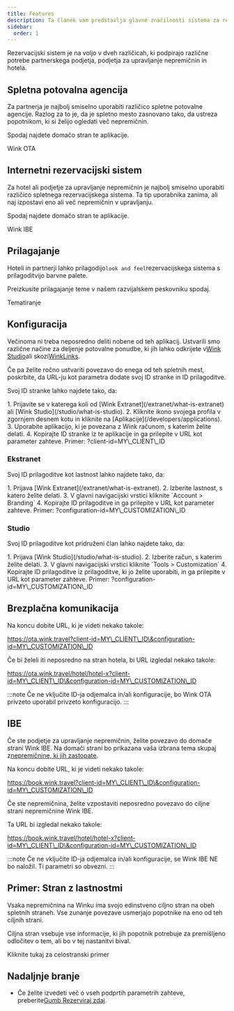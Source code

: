 ```yaml
---
title: Features
description: Ta članek vam predstavlja glavne značilnosti sistema za rezervacije Wink.
sidebar:
  order: 1
---
```


Rezervacijski sistem je na voljo v dveh različicah, ki podpirajo različne potrebe partnerskega podjetja, podjetja za upravljanje nepremičnin in hotela.

## Spletna potovalna agencija

Za partnerja je najbolj smiselno uporabiti različico spletne potovalne agencije. Razlog za to je, da je spletno mesto zasnovano tako, da ustreza popotnikom, ki si želijo ogledati več nepremičnin.

Spodaj najdete domačo stran te aplikacije.

<LinkButton href="https://ota.wink.travel/home" variant="secondary" icon="external" target="_blank">
  Wink OTA
</LinkButton>


## Internetni rezervacijski sistem

Za hotel ali podjetje za upravljanje nepremičnin je najbolj smiselno uporabiti različico spletnega rezervacijskega sistema. Ta tip uporabnika zanima, ali naj izpostavi eno ali več nepremičnin v upravljanju.

Spodaj najdete domačo stran te aplikacije.

<LinkButton href="https://book.wink.travel/home?client-id=client-1∓configuration-id=d906a163-5cee-4198-a170-2bedf2407f5f" variant="secondary" icon="external" target="_blank">
  Wink IBE
</LinkButton>


## Prilagajanje

Hoteli in partnerji lahko prilagodijo`look and feel`rezervacijskega sistema s prilagoditvijo barvne palete.

Preizkusite prilagajanje teme v našem razvijalskem peskovniku spodaj.

<LinkButton href="https://docs.wink.travel/web-component" variant="secondary" icon="external" target="_blank">
  Tematiranje
</LinkButton>


## Konfiguracija

Večinoma ni treba neposredno deliti nobene od teh aplikacij. Ustvarili smo različne načine za deljenje potovalne ponudbe, ki jih lahko odkrijete v[Wink Studio](/studio/what-is-studio)ali skozi[WinkLinks](/link-manager/wink-links).

Če pa želite ročno ustvariti povezavo do enega od teh spletnih mest, poskrbite, da URL-ju kot parametra dodate svoj ID stranke in ID prilagoditve.

Svoj ID stranke lahko najdete tako, da:

<Steps>
  1. Prijavite se v katerega koli od [Wink Extranet](/extranet/what-is-extranet) ali [Wink Studio](/studio/what-is-studio).
  2. Kliknite ikono svojega profila v zgornjem desnem kotu in kliknite na [Aplikacije](/developers/applications).
  3. Uporabite aplikacijo, ki je povezana z Wink računom, s katerim želite delati.
  4. Kopirajte ID stranke iz te aplikacije in ga prilepite v URL kot parameter zahteve. Primer: ?client-id=MY\_CLIENT\_ID
</Steps>


### Ekstranet

Svoj ID prilagoditve kot lastnost lahko najdete tako, da:

<Steps>
  1. Prijava [Wink Extranet](/extranet/what-is-extranet).
  2. Izberite lastnost, s katero želite delati.
  3. V glavni navigacijski vrstici kliknite `Account > Branding`
  4. Kopirajte ID prilagoditve in ga prilepite v URL kot parameter zahteve. Primer: ?configuration-id=MY\_CUSTOMIZATION\_ID
</Steps>


### Studio

Svoj ID prilagoditve kot pridruženi član lahko najdete tako, da:

<Steps>
  1. Prijava [Wink Studio](/studio/what-is-studio).
  2. Izberite račun, s katerim želite delati.
  3. V glavni navigacijski vrstici kliknite `Tools > Customization`
  4. Kopirajte ID prilagoditve iz prilagoditve, ki jo želite uporabiti, in ga prilepite v URL kot parameter zahteve. Primer: ?configuration-id=MY\_CUSTOMIZATION\_ID
</Steps>


## Brezplačna komunikacija

Na koncu dobite URL, ki je videti nekako takole:

https://ota.wink.travel?client-id=MY\_CLIENT\_ID\&configuration-id=MY\_CUSTOMIZATION\_ID

Če bi želeli iti neposredno na stran hotela, bi URL izgledal nekako takole:

https://ota.wink.travel/hotel/hotel-x?client-id=MY\_CLIENT\_ID\&configuration-id=MY\_CUSTOMIZATION\_ID

:::note
Če ne vključite ID-ja odjemalca in/ali konfiguracije, bo Wink OTA privzeto uporabil privzeto konfiguracijo.
:::

## IBE

Če ste podjetje za upravljanje nepremičnin, želite povezavo do domače strani Wink IBE. Na domači strani bo prikazana vaša izbrana tema skupaj z[nepremičnine, ki jih zastopate](/studio/agency-representation).

Na koncu dobite URL, ki je videti nekako takole:

https://book.wink.travel?client-id=MY\_CLIENT\_ID\&configuration-id=MY\_CUSTOMIZATION\_ID

Če ste nepremičnina, želite vzpostaviti neposredno povezavo do ciljne strani nepremičnine Wink IBE.

Ta URL bi izgledal nekako takole:

https://book.wink.travel/hotel/hotel-x?client-id=MY\_CLIENT\_ID\&configuration-id=MY\_CUSTOMIZATION\_ID

:::note
Če ne vključite ID-ja odjemalca in/ali konfiguracije, se Wink IBE NE bo naložil. Ti parametri so obvezni.
:::

## Primer: Stran z lastnostmi

Vsaka nepremičnina na Winku ima svojo edinstveno ciljno stran na obeh spletnih straneh. Vse zunanje povezave usmerjajo popotnike na eno od teh ciljnih strani.

Ciljna stran vsebuje vse informacije, ki jih popotnik potrebuje za premišljeno odločitev o tem, ali bo v tej nastanitvi bival.

<LinkButton href="https://res.cloudinary.com/traveliko/image/upload/v1725851770/academy/hotel-sensai.jpg" variant="secondary" icon="external" target="_blank">
  Kliknite tukaj za celostranski primer
</LinkButton>


## Nadaljnje branje

* Če želite izvedeti več o vseh podprtih parametrih zahteve, preberite[Gumb Rezerviraj zdaj](/guides/the-book-now-button).

